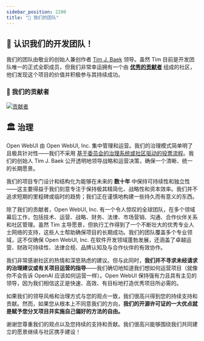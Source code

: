 ```yaml
---
sidebar_position: 2200
title: "👥 我们的团队"
---
```



<TopBanners />

## 🌟 认识我们的开发团队！

我们的团队由敬业的创始人兼创作者 [Tim J. Baek](https://github.com/tjbck) 领导。虽然 Tim 目前是开发团队唯一的正式全职成员，但我们非常幸运拥有一个由 **[优秀的贡献者](https://github.com/open-webui/open-webui/graphs/contributors)** 组成的社区，他们发现这个项目的价值并积极参与其持续成功。

### 💓 我们的贡献者

<a href="https://github.com/open-webui/open-webui/graphs/contributors">
  <img
    src="https://contrib.rocks/image?repo=open-webui/open-webui"
    alt="贡献者"
  />
</a>

## 🏛️ 治理

Open WebUI 由 Open WebUI, Inc. 集中管理和运营。我们的治理模式简单明了且极具针对性——我们不采用 [基于委员会的治理系统或社区驱动的投票流程](https://www.reddit.com/r/OpenWebUI/comments/1ijkh6m/comment/mbf0yhm/)。我们的创始人 Tim J. Baek 公开透明地领导战略和运营决策，确保一个清晰、统一的长期愿景。

我们的项目专门设计和结构化为能够在未来的 **数十年** 中保持可持续性和独立性——这主要得益于我们刻意专注于保持极其精简化、战略性和资本效率。我们并不追求短期的里程碑或临时的趋势；我们正在谨慎地构建一些持久而有意义的东西。

除了我们的贡献者，Open WebUI, Inc. 有一个令人惊叹的全球团队，在多个领域幕后工作，包括技术、运营、战略、财务、法律、市场营销、沟通、合作伙伴关系和社区管理。虽然 Tim 主导愿景，但执行工作得到了一个不断壮大的优秀专业人士网络的支持，这些人士帮助确保项目的长期成功。我们的团队覆盖多个专业领域，这不仅确保 Open WebUI, Inc. 在软件开发领域蓬勃发展，还涵盖了卓越运营、财政可持续性、法律合规、品牌认知及与合作伙伴的有效协作。

我们非常感谢社区的热情和深思熟虑的建议。但与此同时，**我们并不寻求未经请求的治理建议或有关项目运营的指导**——我们确切地知道我们想如何运营项目（就像你不会告诉 OpenAI 应该如何运营一样）。Open WebUI 保持强有力且具有主见的领导，因为我们相信这正是快速、高效、有目标地打造优秀项目所必需的。

如果我们的领导风格和治理方式与您的观点一致，我们很高兴得到您的持续支持和贡献。然而，如果您从根本上不同意我们的方向，**我们的开源许可证的一大优点就是赋予您分叉项目并实施自己偏好的方法的自由。**

谢谢您尊重我们的观点以及您持续的支持和贡献。我们很高兴能够围绕我们共同建立的愿景继续与社区携手建设！

